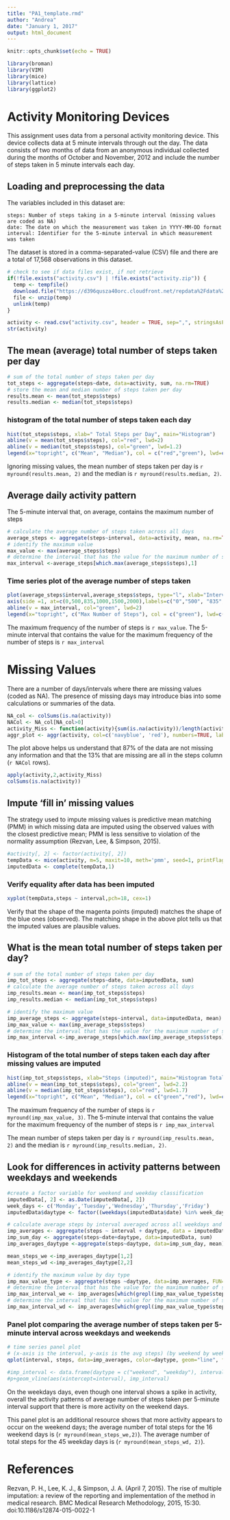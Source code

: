 ---
title: "PA1_template.rmd"
author: "Andrea"
date: "January 1, 2017"
output: html_document
---

```{r setup, include=FALSE}
knitr::opts_chunk$set(echo = TRUE)
```
```{r load_packages, warning=FALSE, echo=FALSE, message=FALSE}
library(broman)
library(VIM)
library(mice)
library(lattice)
library(ggplot2)
```
# Activity Monitoring Devices


This assignment uses data from a personal activity monitoring device. This device collects data at 5 minute intervals through out the day. The data consists of two months of data from an anonymous individual collected during the months of October and November, 2012 and include the number of steps taken in 5 minute intervals each day.

## Loading and preprocessing the data

The variables included in this dataset are:

    steps: Number of steps taking in a 5-minute interval (missing values are coded as NA)
    date: The date on which the measurement was taken in YYYY-MM-DD format
    interval: Identifier for the 5-minute interval in which measurement was taken

The dataset is stored in a comma-separated-value (CSV) file and there are a total of 17,568 observations in this dataset.

```{r dataset}
# check to see if data files exist, if not retrieve
if(!file.exists("activity.csv") | !file.exists("activity.zip")) {
  temp <- tempfile()
  download.file("https://d396qusza40orc.cloudfront.net/repdata%2Fdata%2Factivity.zip",temp)
  file <- unzip(temp)
  unlink(temp)
}
```
```{r load-data}
activity <- read.csv("activity.csv", header = TRUE, sep=",", stringsAsFactor=FALSE, na.strings="NA")
str(activity)
```

## The mean (average) total number of steps taken per day
```{r descriptive-stats}
# sum of the total number of steps taken per day
tot_steps <- aggregate(steps~date, data=activity, sum, na.rm=TRUE)
# store the mean and median number of steps taken per day
results.mean <- mean(tot_steps$steps)
results.median <- median(tot_steps$steps)
```
### histogram of the total number of steps taken each day
```{r steps-hist}
hist(tot_steps$steps, xlab=" Total Steps per Day", main="Histogram")  
abline(v = mean(tot_steps$steps), col="red", lwd=2)
abline(v = median(tot_steps$steps), col="green", lwd=1.2)
legend(x="topright", c("Mean", "Median"), col = c("red","green"), lwd=c(2,1.2))  
```


Ignoring missing values, the mean number of steps taken per day is `r myround(results.mean, 2)` and the median is
`r myround(results.median, 2)`.

## Average daily activity pattern
The 5-minute interval that, on average, contains the maximum number of steps
```{r average-pattern}
# calculate the average number of steps taken across all days
average_steps <- aggregate(steps~interval, data=activity, mean, na.rm=TRUE)
# identify the maximum value
max_value <- max(average_steps$steps)
# determine the interval that has the value for the maximum number of steps
max_interval <-average_steps[which.max(average_steps$steps),1]
```
### Time series plot of the average number of steps taken
```{r plot-average}
plot(average_steps$interval,average_steps$steps, type="l", xlab="Intervals", ylab="Number of Steps",main="Average Number of Steps per Day \n by Interval")
axis(side =1, at=c(0,500,835,1000,1500,2000),labels=c("0","500", "835","1000","1500","2000"))
abline(v = max_interval, col="green", lwd=2)
legend(x="topright", c("Max Number of Steps"), col = c("green"), lwd=c(2)) 
```



The maximum frequency of the number of steps is `r max_value`.  The 5-minute interval that contains the value for the maximum frequency of the number of steps is `r max_interval`

# Missing Values


There are a number of days/intervals where there are missing values (coded as NA). The presence of missing days may introduce bias into some calculations or summaries of the data.

```{r missing-values, echo=FALSE}
NA_col <- colSums(is.na(activity))
NACol <- NA_col[NA_col>0]
activity_Miss <- function(activity){sum(is.na(activity))/length(activity)*100}
aggr_plot <- aggr(activity, col=c('navyblue', 'red'), numbers=TRUE, labels=names(activity), cex.axis=.7, gap=3, ylab=c("Histogram of missing data","Pattern"))
```


The plot above helps us understand that 87% of the data are not missing any information and that the 13% that are missing are all in the steps column (`r NACol` rows).
```{r NA-stats}
apply(activity,2,activity_Miss)
colSums(is.na(activity))
```
## Impute 'fill in' missing values
The strategy used to impute missing values is predictive mean matching (PMM) in which missing data are imputed using the observed values with the closest predictive mean; PMM is less sensitive to violation of the normality assumption (Rezvan, Lee, & Simpson, 2015).
```{r impute-data}
#activity[, 2] <- factor(activity[, 2])
tempData <- mice(activity, m=5, maxit=10, meth='pmm', seed=1, printFlag=FALSE)
imputedData <- complete(tempData,1)
```
### Verify equality after data has been imputed
```{r verify-imputed, cache=TRUE}
xyplot(tempData,steps ~ interval,pch=18, cex=1)
```


Verify that the shape of the magenta points (imputed) matches the shape of the blue ones (observed). 
The matching shape in the above plot tells us that the imputed values are plausible values.

## What is the mean total number of steps taken per day?
```{r imp-descr-stats}
# sum of the total number of steps taken per day
imp_tot_steps <- aggregate(steps~date, data=imputedData, sum)
# calculate the average number of steps taken across all days
imp_results.mean <- mean(imp_tot_steps$steps)
imp_results.median <- median(imp_tot_steps$steps)
```
```{r imp-max}
# identify the maximum value
imp_average_steps <- aggregate(steps~interval, data=imputedData, mean)
imp_max_value <- max(imp_average_steps$steps)
# determine the interval that has the value for the maximum number of steps
imp_max_interval <-imp_average_steps[which.max(imp_average_steps$steps),1]
```
### Histogram of the total number of steps taken each day after missing values are imputed
```{r hist-imputed}
hist(imp_tot_steps$steps, xlab="Steps (imputed)", main="Histogram Total Steps per Day \n (with imputed values)")  
abline(v = mean(imp_tot_steps$steps), col="green", lwd=2.2)
abline(v = median(imp_tot_steps$steps), col="red", lwd=1.7)
legend(x="topright", c("Mean", "Median"), col = c("green","red"), lwd=c(2.2,1.7))  
```


The maximum frequency of the number of steps is `r myround(imp_max_value, 3)`.  The 5-minute interval that contains the value for the maximum frequency of the number of steps is `r imp_max_interval`

The mean number of steps taken per day is `r myround(imp_results.mean, 2)` and the median is
`r myround(imp_results.median, 2)`.

## Look for differences in activity patterns between weekdays and weekends

```{r}
#create a factor variable for weekend and weekday classification
imputedData[, 2] <- as.Date(imputedData[, 2])
week_days <- c('Monday','Tuesday','Wednesday','Thursday','Friday')
imputedData$daytype <- factor((weekdays(imputedData$date) %in% week_days), levels=c(FALSE,TRUE), labels=c('weekend','weekday'))
```
```{r imp-averages}
# calculate average steps by interval averaged across all weekdays and weekends
imp_averages <- aggregate(steps ~ interval + daytype, data = imputedData, mean)
imp_sum_day <- aggregate(steps~date+daytype, data=imputedData, sum)
imp_averages_daytype <-aggregate(steps~daytype, data=imp_sum_day, mean)
```
```{r, echo=FALSE}
mean_steps_we <-imp_averages_daytype[1,2]
mean_steps_wd <-imp_averages_daytype[2,2]
```
```{r}
# identify the maximum value by day type
imp_max_value_type <- aggregate(steps ~daytype, data=imp_averages, FUN=max)
# determine the interval that has the value for the maximum number of steps weekend
imp_max_interval_we <- imp_averages[which(grepl(imp_max_value_type$steps[1], imp_averages$steps)),1]
# determine the interval that has the value for the maximum number of steps weekend
imp_max_interval_wd <- imp_averages[which(grepl(imp_max_value_type$steps[2], imp_averages$steps)),1]
```
### Panel plot comparing the average number of steps taken per 5-minute interval across weekdays and weekends
```{r }
# time series panel plot
# (x-axis is the interval, y-axis is the avg steps) (by weekend by weekday)
qplot(interval, steps, data=imp_averages, color=daytype, geom="line", facets=.~daytype) + ggtitle("Avg Steps per 5-minute interval \n across weekdays and weekends (after imputation)") + theme(legend.position="none")
```
```{r interval-vertline, echo=FALSE}
#imp_interval <- data.frame(daytype = c("weekend", "weekday"), interval=c(imp_max_interval_we,imp_max_interval_wd))
#p+geom_vline(aes(xintercept=interval), imp_interval)
```

On the weekdays days, even though one interval shows a spike in activity, overall the activity patterns of average number of steps taken per 5-minute interval support that there is more activity on the weekend days. 


This panel plot is an additional resource shows that more activity appears to occur on the weekend days; the average number of total steps for the 16 weekend days is (`r myround(mean_steps_we,2)`). The average number of total steps for the 45 weekday days is (`r myround(mean_steps_wd, 2)`).



# References


Rezvan, P. H., Lee, K. J., & Simpson, J. A. (April 7, 2015). The rise of multiple imputation: a review of the reporting and implementation of the method in medical research. BMC Medical Research Methodology, 2015, 15:30. doi:10.1186/s12874-015-0022-1